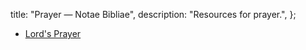   title: "Prayer — Notae Bibliae",
  description: "Resources for prayer.",
};

<Initial text="Prayer" />

* [Lord's Prayer](/liturgy/prayer/lords-prayer)
